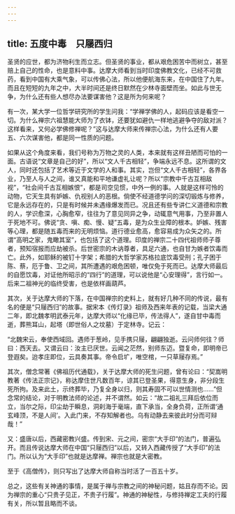 ```yaml
---
---
---
```

title: 五度中毒　只屦西归
---




圣贤的应世，都为济物利生而立志。但圣贤的事业，都从艰危困苦中而树立，甚至赔上自己的性命，也是意料中事。达摩大师看到当时印度佛教文化，已经不可救药，看到中国有大乘气象，可以传佛心法，所以他便航海东来，在中国住了九年。而且在短短的九年之中，大半时间还是终日默然在少林寺面壁而坐。如此与世无争，为什么还有些人想尽办法要谋害他？这是所为何来呢？

有一次，某大学一位哲学研究所的学生问我：“学禅学佛的人，起码应该是看空一切。为什么禅宗六祖慧能大师为了衣钵，还要犹如避仇一样地逃避争夺的敌对派？这样看来，又何必学佛修禅呢？”这与达摩大师来传禅宗心法，为什么还有人要五、六次谋害他，都是同一性质的问题。

如果从这个角度来看，我们号称为万物之灵的人类，本来就有这样丑陋而可怕的一面。古语说“文章是自己的好”，所以“文人千古相轻”，争端永远不息。这所谓的文人，同时还包括了艺术等近于文学的人和事。其实，岂但“文人千古相轻”，各界各业，乃至人与人之间，谁又真能和平地谦虚礼让呢？所以“宗教中千古互相敌视”，“社会间千古互相嫉恨”，都是司空见惯，中外一例的事。人就是这样可怜的动物，它天生具有妒嫉、仇视别人的恶根。倘使不经道德学问的深切锻炼与修养，它是永远存在的，只是有时候并未遇缘爆发而已。况且还有些专讲仁义道德和宗教的人，学识愈深，心胸愈窄，往往为了意见同异之争，动辄意气用事，乃至非置人于死地不可。佛说“贪、嗔、痴、慢、疑”五毒，是为众生业障的根本。妒嫉、残害等心理，都是随五毒而来的无明烦恼。道行德业愈高，愈容易成为众矢之的。所谓“高明之家，鬼瞰其室”，也包括了这个道理。印度的禅宗二十四代祖师师子尊者，预知宿报而应劫被杀。后世密宗的木讷尊者，具足六通，也自甘为嫉者饮毒而亡。此外，如耶稣的被钉十字架；希腊的大哲学家苏格拉底饮毒受刑；孔子困于陈、蔡，厄于鲁、卫之间，其所遭遇的艰危困顿，唯仅免于死而已。达摩大师最后的自愿饮毒，对证他所昭示的“四行”的道理，可以说他是“心安理得”，言行如一。后来二祖神光的临终受害，也是依样画葫芦。

其次，关于达摩大师的下落，在中国禅宗的史料上，就有好几种不同的传说，最有名的便是“只屦西归”的故事。据宋本《传灯录》祖师及西来年表的记载，当梁大通二年，即北魏孝明武泰元年，达摩大师以“化缘已毕，传法得人”，遂自甘中毒而逝，葬熊耳山，起塔（即世俗人之坟墓）于定林寺。记云：

“北魏宋云，奉使西域回。遇师于葱岭，见手携只屦，翩翩独逝。云问师何往？师曰：西天去。又谓云曰：汝主已厌世。云闻之茫然，别师东迈。暨复命，即明帝已登遐矣。迨孝庄即位，云具奏其事。帝令启圹，唯空棺，一只草屦存焉。”

其次，僧念常著《佛祖历代通载》，关于达摩大师的死生问题，曾有论曰：“契嵩明教著《传法正宗记》，称达摩住世凡数百年，谅其已登圣果，得意生身，非分段生死所拘。及来此土，示终葬毕，乃复全身以归，则其寿固不可以世情测也……”但念常的结论，对于明教法师的论述，并不谓然。如云：“故二祖礼三拜后依位而立，当尔之际，印尘劫于瞬息，洞刹海于毫端，直下承当，全身负荷，正所谓‘通玄峰顶，不是人间’。入此门来，不存知解者也。乌有动静去来彼此时分而可辩哉！”

又：盛唐以后，西藏密教兴盛。传到宋、元之间，密宗“大手印”的法门，普遍弘开。而且传说达摩大师在中国“只屦西归”以后，又转入西藏传授了“大手印”的法门。所以认为“大手印”也就是达摩禅。禅宗也就是大密教。

至于《高僧传》，则只写出了达摩大师自称当时活了一百五十岁。

总之，这些有关神通的事情，是属于禅与宗教之间的神秘问题，姑且存而不论。因为禅宗的重心“只贵子见正，不贵子行履”。神通的神秘性，与修持禅定工夫的行履有关，所以暂且略而不谈。
